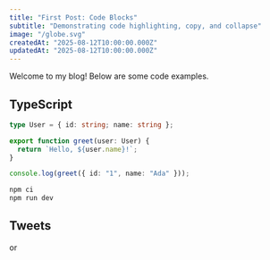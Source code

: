 ```yaml
---
title: "First Post: Code Blocks"
subtitle: "Demonstrating code highlighting, copy, and collapse"
image: "/globe.svg"
createdAt: "2025-08-12T10:00:00.000Z"
updatedAt: "2025-08-12T10:00:00.000Z"
---
```


Welcome to my blog! Below are some code examples.

## TypeScript

```ts
type User = { id: string; name: string };

export function greet(user: User) {
  return `Hello, ${user.name}!`;
}

console.log(greet({ id: "1", name: "Ada" }));
```

```bash
npm ci
npm run dev
```

## Tweets

<Tweet id="1954792403153621355" />

or 

<Tweet url="https://x.com/_avichawla/status/1954792403153621355" />


